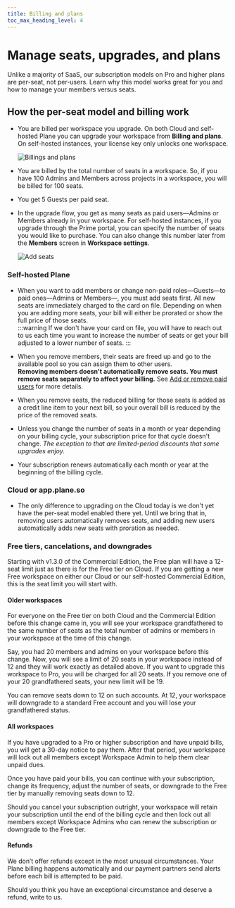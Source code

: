 ```yaml
---
title: Billing and plans
toc_max_heading_level: 4
---
```


# Manage seats, upgrades, and plans

Unlike a majority of SaaS, our subscription models on Pro and higher plans are per-seat, not per-users. Learn why this model works great for you and how to manage your members versus seats.

## How the per-seat model and billing work

- You are billed per workspace you upgrade. On both Cloud and self-hosted Plane you can upgrade your workspace from **Billing and plans**. On self-hosted instances, your license key only unlocks one workspace.

    ![Billings and plans](https://media.docs.plane.so/activate-license/billing-and-plans-cloud.webp#center)
- You are billed by the total number of seats in a workspace. So, if you have 100 Admins and Members across projects in a workspace, you will be billed for 100 seats.
- You get 5 Guests per paid seat.
- In the upgrade flow, you get as many seats as paid users—Admins or Members already in your workspace. For self-hosted instances, if you upgrade through the Prime portal, you can specify the number of seats you would like to purchase. You can also change this number later from the **Members** screen in **Workspace settings**.
    
    ![Add seats](https://media.docs.plane.so/activate-license/add-seats.webp#center)

### Self-hosted Plane

- When you want to add members or change non-paid roles—Guests—to paid ones—Admins or Members—, you must add seats first. All new seats are immediately charged to the card on file. Depending on when you are adding more seats, your bill will either be prorated or show the full price of those seats.    
    :::warning
    If we don't have your card on file, you will have to reach out to us each time you want to increase the number of seats or get your bill adjusted to a lower number of seats.
    :::

- When you remove members, their seats are freed up and go to the available pool so you can assign them to other users.  
**Removing members doesn't automatically remove seats. You must remove seats separately to affect your billing.** See [Add or remove paid users](/workspaces-and-users/upgrade-plan#add-or-remove-paid-users) for more details.
    
- When you remove seats, the reduced billing for those seats is added as a credit line item to your next bill, so your overall bill is reduced by the price of the removed seats.

- Unless you change the number of seats in a month or year depending on your billing cycle, your subscription price for that cycle doesn't change. *The exception to that are limited-period discounts that some upgrades enjoy.*

- Your subscription renews automatically each month or year at the beginning of the billing cycle.

### Cloud or app.plane.so

- The only difference to upgrading on the Cloud today is we don't yet have the per-seat model enabled there yet. Until we bring that in, removing users automatically removes seats, and adding new users automatically adds new seats with proration as needed.

### Free tiers, cancelations, and downgrades
Starting with v1.3.0 of the Commercial Edition, the Free plan will have a 12-seat limit just as there is for the Free tier on Cloud. If you are getting a new Free workspace on either our Cloud or our self-hosted Commercial Edition, this is the seat limit you will start with.

#### Older workspaces
For everyone on the Free tier on both Cloud and the Commercial Edition before this change came in, you will see your workspace grandfathered to the same number of seats as the total number of admins or members in your workspace at the time of this change.  

Say, you had 20 members and admins on your workspace before this change. Now, you will see a limit of 20 seats in your workspace instead of 12 and they will work exactly as detailed above. If you want to upgrade this workspace to Pro, you will be charged for all 20 seats. If you remove one of your 20 grandfathered seats, your new limit will be 19.  

You can remove seats down to 12 on such accounts. At 12, your workspace will downgrade to a standard Free account and you will lose your grandfathered status.

#### All workspaces

If you have upgraded to a Pro or higher subscription and have unpaid bills, you will get a 30-day notice to pay them. After that period, your workspace will lock out all members except Workspace Admin to help them clear unpaid dues.  

Once you have paid your bills, you can continue with your subscription, change its frequency, adjust the number of seats, or downgrade to the Free tier by manually removing seats down to 12.  

Should you cancel your subscription outright, your workspace will retain your subscription until the end of the billing cycle and then lock out all members except Workspace Admins who can renew the subscription or downgrade to the Free tier.

#### Refunds

We don’t offer refunds except in the most unusual circumstances. Your Plane billing happens automatically and our payment partners send alerts before each bill is attempted to be paid.

Should you think you have an exceptional circumstance and deserve a refund, write to us.